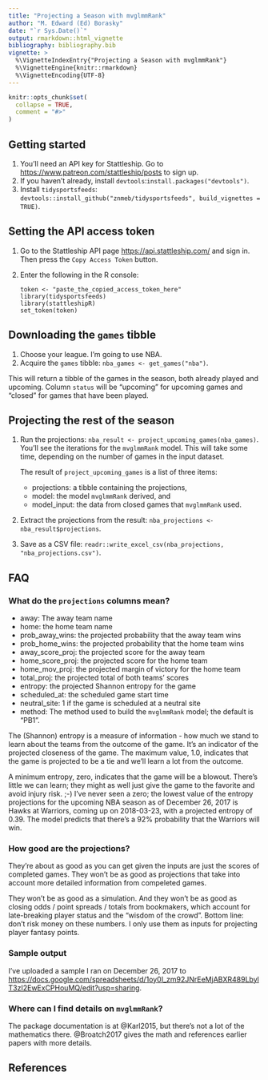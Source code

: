 ```yaml
---
title: "Projecting a Season with mvglmmRank"
author: "M. Edward (Ed) Borasky"
date: "`r Sys.Date()`"
output: rmarkdown::html_vignette
bibliography: bibliography.bib
vignette: >
  %\VignetteIndexEntry{"Projecting a Season with mvglmmRank"}
  %\VignetteEngine{knitr::rmarkdown}
  %\VignetteEncoding{UTF-8}
---
```


```r
knitr::opts_chunk$set(
  collapse = TRUE,
  comment = "#>"
)
```

## Getting started
1. You'll need an API key for Stattleship. Go to <https://www.patreon.com/stattleship/posts> to sign up.
2. If you haven't already, install `devtools`:`install.packages("devtools")`.
3. Install `tidysportsfeeds`: `devtools::install_github("znmeb/tidysportsfeeds", build_vignettes = TRUE)`.

## Setting the API access token
1. Go to the Stattleship API page <https://api.stattleship.com/> and sign in. Then press the `Copy Access Token` button.
2. Enter the following in the R console:

    ```
    token <- "paste_the_copied_access_token_here"
    library(tidysportsfeeds)
    library(stattleshipR)
    set_token(token)
    ```

## Downloading the `games` tibble
1. Choose your league. I'm going to use NBA.
2. Acquire the `games` tibble: `nba_games <- get_games("nba")`.

This will return a tibble of the games in the season, both already played and upcoming. Column `status` will be "upcoming" for upcoming games and "closed" for games that have been played.

## Projecting the rest of the season
1. Run the projections: `nba_result <- project_upcoming_games(nba_games)`. You'll see the iterations for the `mvglmmRank` model. This will take some time, depending on the number of games in the input dataset.

    The result of `project_upcoming_games` is a list of three items:
    
    * projections: a tibble containing the projections,
    * model: the model `mvglmmRank` derived, and
    * model_input: the data from closed games that `mvglmmRank` used.

2. Extract the projections from the result: `nba_projections <- nba_result$projections`.
3. Save as a CSV file: `readr::write_excel_csv(nba_projections, "nba_projections.csv")`.

## FAQ

### What do the `projections` columns mean?
* away: The away team name
* home: the home team name
* prob_away_wins: the projected probability that the away team wins
* prob_home_wins: the projected probability that the home team wins
* away_score_proj: the projected score for the away team
* home_score_proj: the projected score for the home team
* home_mov_proj: the projected margin of victory for the home team
* total_proj: the projected total of both teams' scores
* entropy: the projected Shannon entropy for the game
* scheduled_at: the scheduled game start time
* neutral_site: 1 if the game is scheduled at a neutral site
* method: The method used to build the `mvglmmRank` model; the default is "PB1".

The (Shannon) entropy is a measure of information - how much we stand to learn about the teams from the outcome of the game. It's an indicator of the projected closeness of the game. The maximum value, 1.0, indicates that the game is projected to be a tie and we'll learn a lot from the outcome.

A minimum entropy, zero, indicates that the game will be a blowout. There's little we can learn; they might as well just give the game to the favorite and avoid injury risk. ;-) I've never seen a zero; the lowest value of the entropy projections for the upcoming NBA season as of December 26, 2017 is Hawks at Warriors, coming up on 2018-03-23, with a projected entropy of 0.39. The model predicts that there's a 92% probability that the Warriors will win.

### How good are the projections?
They're about as good as you can get given the inputs are just the scores of completed games. They won't be as good as projections that take into account more detailed information from compeleted games.

They won't be as good as a simulation. And they won't be as good as closing odds / point spreads / totals from bookmakers, which account for late-breaking player status and the "wisdom of the crowd". Bottom line: don't risk money on these numbers. I only use them as inputs for projecting player fantasy points.

### Sample output
I've uploaded a sample I ran on December 26, 2017 to <https://docs.google.com/spreadsheets/d/1oy0I_zm92JNrEeMjABXR489LbylT3zI2EwExCPHouMQ/edit?usp=sharing>.

### Where can I find details on `mvglmmRank`?
The package documentation is at @Karl2015, but there's not a lot of the mathematics there. @Broatch2017 gives the math and references earlier papers with more details.

## References
